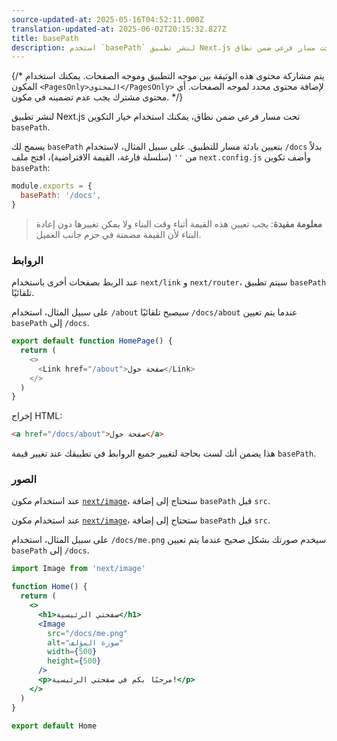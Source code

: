 ```yaml
---
source-updated-at: 2025-05-16T04:52:11.000Z
translation-updated-at: 2025-06-02T20:15:32.827Z
title: basePath
description: استخدم `basePath` لنشر تطبيق Next.js تحت مسار فرعي ضمن نطاق.
---
```


{/* يتم مشاركة محتوى هذه الوثيقة بين موجه التطبيق وموجه الصفحات. يمكنك استخدام المكون `<PagesOnly>المحتوى</PagesOnly>` لإضافة محتوى محدد لموجه الصفحات. أي محتوى مشترك يجب عدم تضمينه في مكون. */}

لنشر تطبيق Next.js تحت مسار فرعي ضمن نطاق، يمكنك استخدام خيار التكوين `basePath`.

يسمح لك `basePath` بتعيين بادئة مسار للتطبيق. على سبيل المثال، لاستخدام `/docs` بدلاً من `''` (سلسلة فارغة، القيمة الافتراضية)، افتح ملف `next.config.js` وأضف تكوين `basePath`:

```js filename="next.config.js"
module.exports = {
  basePath: '/docs',
}
```

> **معلومة مفيدة**: يجب تعيين هذه القيمة أثناء وقت البناء ولا يمكن تغييرها دون إعادة البناء لأن القيمة مضمنة في حزم جانب العميل.

### الروابط

عند الربط بصفحات أخرى باستخدام `next/link` و `next/router`، سيتم تطبيق `basePath` تلقائيًا.

على سبيل المثال، استخدام `/about` سيصبح تلقائيًا `/docs/about` عندما يتم تعيين `basePath` إلى `/docs`.

```js
export default function HomePage() {
  return (
    <>
      <Link href="/about">صفحة حول</Link>
    </>
  )
}
```

إخراج HTML:

```html
<a href="/docs/about">صفحة حول</a>
```

هذا يضمن أنك لست بحاجة لتغيير جميع الروابط في تطبيقك عند تغيير قيمة `basePath`.

### الصور

<AppOnly>

عند استخدام مكون [`next/image`](/docs/app/api-reference/components/image)، ستحتاج إلى إضافة `basePath` قبل `src`.

</AppOnly>

<PagesOnly>

عند استخدام مكون [`next/image`](/docs/pages/api-reference/components/image)، ستحتاج إلى إضافة `basePath` قبل `src`.

</PagesOnly>

على سبيل المثال، استخدام `/docs/me.png` سيخدم صورتك بشكل صحيح عندما يتم تعيين `basePath` إلى `/docs`.

```jsx
import Image from 'next/image'

function Home() {
  return (
    <>
      <h1>صفحتي الرئيسية</h1>
      <Image
        src="/docs/me.png"
        alt="صورة المؤلف"
        width={500}
        height={500}
      />
      <p>مرحبًا بكم في صفحتي الرئيسية!</p>
    </>
  )
}

export default Home
```